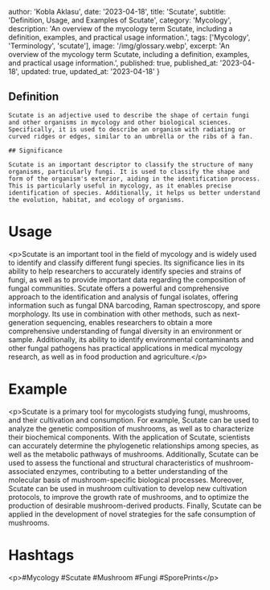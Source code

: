 
  author: 'Kobla Aklasu',
  date: '2023-04-18',
  title: 'Scutate',
  subtitle: 'Definition, Usage, and Examples of Scutate',
  category: 'Mycology',
  description: 'An overview of the mycology term Scutate, including a definition, examples, and practical usage information.',
  tags: ['Mycology', 'Terminology', 'scutate'],
  image: '/img/glossary.webp',
  excerpt: 'An overview of the mycology term Scutate, including a definition, examples, and practical usage information.',
  published: true,
  published_at: '2023-04-18',
  updated: true,
  updated_at: '2023-04-18'
}




## Definition
    
    Scutate is an adjective used to describe the shape of certain fungi and other organisms in mycology and other biological sciences. Specifically, it is used to describe an organism with radiating or curved ridges or edges, similar to an umbrella or the ribs of a fan.
    
    ## Significance
    
    Scutate is an important descriptor to classify the structure of many organisms, particularly fungi. It is used to classify the shape and form of the organism's exterior, aiding in the identification process. This is particularly useful in mycology, as it enables precise identification of species. Additionally, it helps us better understand the evolution, habitat, and ecology of organisms.

# Usage

&lt;p&gt;Scutate is an important tool in the field of mycology and is widely used to identify and classify different fungi species. Its significance lies in its ability to help researchers to accurately identify species and strains of fungi, as well as to provide important data regarding the composition of fungal communities. Scutate offers a powerful and comprehensive approach to the identification and analysis of fungal isolates, offering information such as fungal DNA barcoding, Raman spectroscopy, and spore morphology. Its use in combination with other methods, such as next-generation sequencing, enables researchers to obtain a more comprehensive understanding of fungal diversity in an environment or sample. Additionally, its ability to identify environmental contaminants and other fungal pathogens has practical applications in medical mycology research, as well as in food production and agriculture.&lt;/p&gt;

# Example

&lt;p&gt;Scutate is a primary tool for mycologists studying fungi, mushrooms, and their cultivation and consumption. For example, Scutate can be used to analyze the genetic composition of mushrooms, as well as to characterize their biochemical components. With the application of Scutate, scientists can accurately determine the phylogenetic relationships among species, as well as the metabolic pathways of mushrooms. Additionally, Scutate can be used to assess the functional and structural characteristics of mushroom-associated enzymes, contributing to a better understanding of the molecular basis of mushroom-specific biological processes. Moreover, Scutate can be used in mushroom cultivation to develop new cultivation protocols, to improve the growth rate of mushrooms, and to optimize the production of desirable mushroom-derived products. Finally, Scutate can be applied in the development of novel strategies for the safe consumption of mushrooms.

# Hashtags

&lt;p&gt;#Mycology #Scutate #Mushroom #Fungi #SporePrints&lt;/p&gt;

